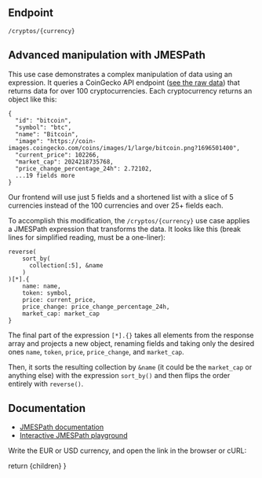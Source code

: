 
## Endpoint
```http
/cryptos/{currency}
```

## Advanced manipulation with JMESPath
This use case demonstrates a complex manipulation of data using an expression. It queries a CoinGecko API endpoint ([see the raw data](https://api.coingecko.com/api/v3/coins/markets?vs_currency=EUR&order=market_cap_desc&per_page=100&page=1&sparkline=false)) that returns data for over 100 cryptocurrencies. Each cryptocurrency returns an object like this:

```
{
  "id": "bitcoin",
  "symbol": "btc",
  "name": "Bitcoin",
  "image": "https://coin-images.coingecko.com/coins/images/1/large/bitcoin.png?1696501400",
  "current_price": 102266,
  "market_cap": 2024218735768,
  "price_change_percentage_24h": 2.72102,
  ...19 fields more
}
```

Our frontend will use just 5 fields and a shortened list with a slice of 5 currencies instead of the 100 currencies and over 25+ fields each.

To accomplish this modification, the `/cryptos/{currency}` use case applies a JMESPath expression that transforms the data. It looks like this (break lines for simplified reading, must be a one-liner):

```
reverse(
    sort_by(
      collection[:5], &name
    )
)[*].{
    name: name,
    token: symbol,
    price: current_price,
    price_change: price_change_percentage_24h,
    market_cap: market_cap
}
```

The final part of the expression `[*].{}` takes all elements from the response array and projects a new object, renaming fields and taking only the desired ones  `name`, `token`, `price`, `price_change`, and `market_cap`.

Then, it sorts the resulting collection by `&name` (it could be the `market_cap` or anything else) with the expression `sort_by()` and then flips the order entirely with `reverse()`.

## Documentation
- [JMESPath documentation](https://www.krakend.io/docs/enterprise/endpoints/jmespath/)
- [Interactive JMESPath playground](https://play.jmespath.org/)

Write the EUR or USD currency, and open the link in the browser or cURL:
<URLInputBox endpoint="http://localhost:8080/cryptos/" placeholder="currency" />


  return <MdxLayout>{children}</MdxLayout>
}
